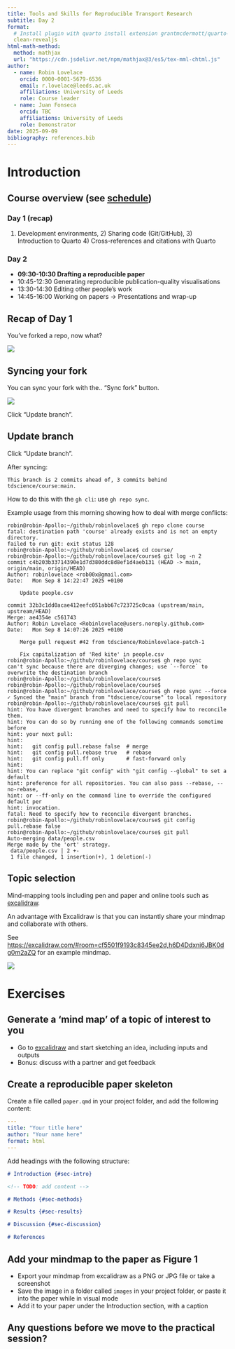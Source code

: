 ```yaml
---
title: Tools and Skills for Reproducible Transport Research
subtitle: Day 2
format:
  # Install plugin with quarto install extension grantmcdermott/quarto-revealjs-clean
  clean-revealjs
html-math-method:
  method: mathjax
  url: "https://cdn.jsdelivr.net/npm/mathjax@3/es5/tex-mml-chtml.js"
author:
  - name: Robin Lovelace
    orcid: 0000-0001-5679-6536
    email: r.lovelace@leeds.ac.uk
    affiliations: University of Leeds
    role: Course leader
  - name: Juan Fonseca
    orcid: TBC
    affiliations: University of Leeds
    role: Demonstrator
date: 2025-09-09
bibliography: references.bib
---
```


# Introduction

## Course overview (see [schedule](../schedule.qmd))

### Day 1 (recap)

1) Development environments, 2) Sharing code (Git/GitHub), 3) Introduction to Quarto 4) Cross-references and citations with Quarto

### Day 2

-   **09:30-10:30 Drafting a reproducible paper**
-   10:45-12:30 Generating reproducible publication-quality visualisations
-   13:30-14:30 Editing other people's work
-   14:45-16:00 Working on papers -\> Presentations and wrap-up

## Recap of Day 1

You've forked a repo, now what?

![](../images/resync1.png)

## Syncing your fork

You can sync your fork with the.. "Sync fork" button.

![](../images/resync2.png)

Click "Update branch".

## Update branch

Click "Update branch".

After syncing:

```
This branch is 2 commits ahead of, 3 commits behind tdscience/course:main.
```

How to do this with the `gh cli`: use `gh repo sync`.

Example usage from this morning showing how to deal with merge conflicts:

```
robin@robin-Apollo:~/github/robinlovelace$ gh repo clone course
fatal: destination path 'course' already exists and is not an empty directory.
failed to run git: exit status 128
robin@robin-Apollo:~/github/robinlovelace$ cd course/
robin@robin-Apollo:~/github/robinlovelace/course$ git log -n 2
commit c4b203b33714390e1d7d380ddc8d8ef1d4aeb131 (HEAD -> main, origin/main, origin/HEAD)
Author: robinlovelace <rob00x@gmail.com>
Date:   Mon Sep 8 14:22:47 2025 +0100

    Update people.csv

commit 32b3c1dd0acae412eefc051abb67c723725c0caa (upstream/main, upstream/HEAD)
Merge: ae4354e c561743
Author: Robin Lovelace <Robinlovelace@users.noreply.github.com>
Date:   Mon Sep 8 14:07:26 2025 +0100

    Merge pull request #42 from tdscience/Robinlovelace-patch-1
    
    Fix capitalization of 'Red kite' in people.csv
robin@robin-Apollo:~/github/robinlovelace/course$ gh repo sync
can't sync because there are diverging changes; use `--force` to overwrite the destination branch
robin@robin-Apollo:~/github/robinlovelace/course$ 
robin@robin-Apollo:~/github/robinlovelace/course$ 
robin@robin-Apollo:~/github/robinlovelace/course$ gh repo sync --force
✓ Synced the "main" branch from "tdscience/course" to local repository
robin@robin-Apollo:~/github/robinlovelace/course$ git pull
hint: You have divergent branches and need to specify how to reconcile them.
hint: You can do so by running one of the following commands sometime before
hint: your next pull:
hint:
hint:   git config pull.rebase false  # merge
hint:   git config pull.rebase true   # rebase
hint:   git config pull.ff only       # fast-forward only
hint:
hint: You can replace "git config" with "git config --global" to set a default
hint: preference for all repositories. You can also pass --rebase, --no-rebase,
hint: or --ff-only on the command line to override the configured default per
hint: invocation.
fatal: Need to specify how to reconcile divergent branches.
robin@robin-Apollo:~/github/robinlovelace/course$ git config pull.rebase false
robin@robin-Apollo:~/github/robinlovelace/course$ git pull
Auto-merging data/people.csv
Merge made by the 'ort' strategy.
 data/people.csv | 2 +-
 1 file changed, 1 insertion(+), 1 deletion(-)
```



## Topic selection

Mind-mapping tools including pen and paper and online tools such as [excalidraw](https://excalidraw.com/).

An advantage with Excalidraw is that you can instantly share your mindmap and collaborate with others.

See <https://excalidraw.com/#room=cf5501f9193c8345ee2d,h6D4Ddxni6JBK0dg0m2aZQ> for an example mindmap.

![](../images/paste-4.png)

# Exercises

## Generate a 'mind map' of a topic of interest to you

-   Go to [excalidraw](https://excalidraw.com/) and start sketching an idea, including inputs and outputs
-   Bonus: discuss with a partner and get feedback

## Create a reproducible paper skeleton

Create a file called `paper.qmd` in your project folder, and add the following content:

``` yaml
---
title: "Your title here"
author: "Your name here"
format: html
---
```

Add headings with the following structure:

``` markdown
# Introduction {#sec-intro}

<!-- TODO: add content -->

# Methods {#sec-methods}

# Results {#sec-results}

# Discussion {#sec-discussion}

# References
```

## Add your mindmap to the paper as Figure 1

-   Export your mindmap from excalidraw as a PNG or JPG file or take a screenshot
-   Save the image in a folder called `images` in your project folder, or paste it into the paper while in visual mode
-   Add it to your paper under the Introduction section, with a caption

## Any questions before we move to the practical session?
